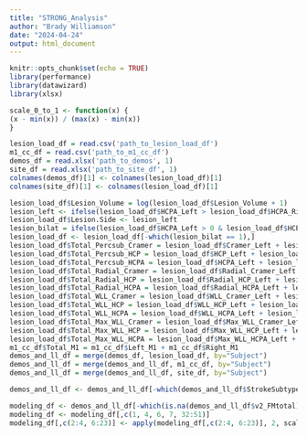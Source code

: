 ```yaml
---
title: "STRONG_Analysis"
author: "Brady Williamson"
date: "2024-04-24"
output: html_document
---
```


```r
knitr::opts_chunk$set(echo = TRUE)
library(performance)
library(datawizard)
library(xlsx)
```

```r
scale_0_to_1 <- function(x) {
(x - min(x)) / (max(x) - min(x))
}
```

```r
lesion_load_df = read.csv('path_to_lesion_load_df')
m1_cc_df = read.csv('path_to_m1_cc_df')
demos_df = read.xlsx('path_to_demos', 1)
site_df = read.xlsx('path_to_site_df', 1)
colnames(demos_df)[1] <- colnames(lesion_load_df)[1]
colnames(site_df)[1] <- colnames(lesion_load_df)[1]

lesion_load_df$Lesion_Volume = log(lesion_load_df$Lesion_Volume + 1)
lesion_left <- ifelse(lesion_load_df$HCPA_Left > lesion_load_df$HCPA_Right, 1, 2)
lesion_load_df$Lesion.Side <- lesion_left
lesion_bilat = ifelse(lesion_load_df$HCPA_Left > 0 & lesion_load_df$HCPA_Right > 0, 1, 0)
lesion_load_df <- lesion_load_df[-which(lesion_bilat == 1),]
lesion_load_df$Total_Percsub_Cramer = lesion_load_df$Cramer_Left + lesion_load_df$Cramer_Right
lesion_load_df$Total_Percsub_HCP = lesion_load_df$HCP_Left + lesion_load_df$HCP_Right
lesion_load_df$Total_Percsub_HCPA = lesion_load_df$HCPA_Left + lesion_load_df$HCPA_Right
lesion_load_df$Total_Radial_Cramer = lesion_load_df$Radial_Cramer_Left + lesion_load_df$Radial_Cramer_Right
lesion_load_df$Total_Radial_HCP = lesion_load_df$Radial_HCP_Left + lesion_load_df$Radial_HCP_Right
lesion_load_df$Total_Radial_HCPA = lesion_load_df$Radial_HCPA_Left + lesion_load_df$Radial_HCPA_Right
lesion_load_df$Total_WLL_Cramer = lesion_load_df$WLL_Cramer_Left + lesion_load_df$WLL_Cramer_Right
lesion_load_df$Total_WLL_HCP = lesion_load_df$WLL_HCP_Left + lesion_load_df$WLL_HCP_Right
lesion_load_df$Total_WLL_HCPA = lesion_load_df$WLL_HCPA_Left + lesion_load_df$WLL_HCPA_Right
lesion_load_df$Total_Max_WLL_Cramer = lesion_load_df$Max_WLL_Cramer_Left + lesion_load_df$Max_WLL_Cramer_Right
lesion_load_df$Total_Max_WLL_HCP = lesion_load_df$Max_WLL_HCP_Left + lesion_load_df$Max_WLL_HCP_Right
lesion_load_df$Total_Max_WLL_HCPA = lesion_load_df$Max_WLL_HCPA_Left + lesion_load_df$Max_WLL_HCPA_Right
m1_cc_df$Total_M1 = m1_cc_df$Left_M1 + m1_cc_df$Right_M1
demos_and_ll_df = merge(demos_df, lesion_load_df, by="Subject")
demos_and_ll_df = merge(demos_and_ll_df, m1_cc_df, by="Subject")
demos_and_ll_df = merge(demos_and_ll_df, site_df, by="Subject")

demos_and_ll_df <- demos_and_ll_df[-which(demos_and_ll_df$StrokeSubtype_0Ischem_1ICH == 1),]

modeling_df <- demos_and_ll_df[-which(is.na(demos_and_ll_df$v2_FMtotal)),]
modeling_df <- modeling_df[,c(1, 4, 6, 7, 32:51)]
modeling_df[,c(2:4, 6:23)] <- apply(modeling_df[,c(2:4, 6:23)], 2, scale)


```